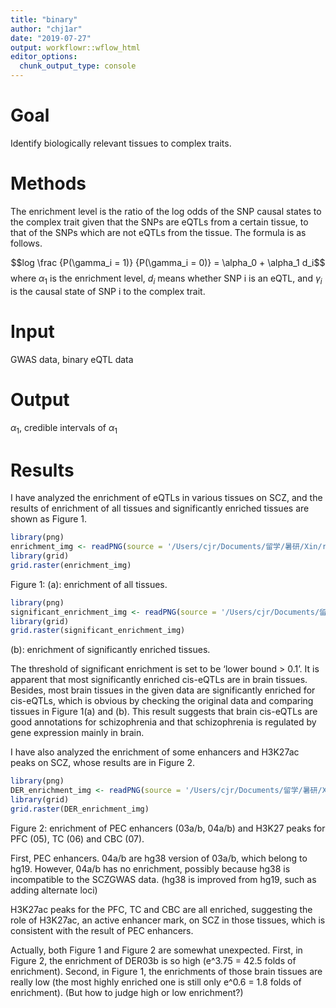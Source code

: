 ```yaml
---
title: "binary"
author: "chj1ar"
date: "2019-07-27"
output: workflowr::wflow_html
editor_options:
  chunk_output_type: console
---
```

# Goal

Identify biologically relevant tissues to complex traits.

# Methods

The enrichment level is the ratio of the log odds of the SNP causal states to the complex trait given that the SNPs are eQTLs from a certain tissue, to that of the SNPs which are not eQTLs from the tissue. The formula is as follows.

$$log \frac {P(\gamma_i = 1)} {P(\gamma_i = 0)} = \alpha_0 + \alpha_1 d_i$$
where $\alpha_1$ is the enrichment level, $d_i$ means whether SNP i is an eQTL, and $\gamma_i$ is the causal state of SNP i to the complex trait.

# Input

GWAS data, binary eQTL data

# Output

$\alpha_1$, credible intervals of $\alpha_1$

# Results

I have analyzed the enrichment of eQTLs in various tissues on SCZ, and the results of enrichment of all tissues and significantly enriched tissues are shown as Figure 1.

```r
library(png)
enrichment_img <- readPNG(source = '/Users/cjr/Documents/留学/暑研/Xin/reading_materials/5th/enrichment_analysis_SCZ_cis-eQTLs.png')
library(grid)
grid.raster(enrichment_img)
```

Figure 1: (a): enrichment of all tissues.

```r
library(png)
significant_enrichment_img <- readPNG(source = '/Users/cjr/Documents/留学/暑研/Xin/reading_materials/5th/significant_enrichment_SCZ_cis-eQTLs.png')
library(grid)
grid.raster(significant_enrichment_img)
```

(b): enrichment of significantly enriched tissues.

The threshold of significant enrichment is set to be 'lower bound > 0.1'. It is apparent that most significantly enriched cis-eQTLs are in brain tissues. Besides, most brain tissues in the given data are significantly enriched for cis-eQTLs, which is obvious by checking the original data and comparing tissues in Figure 1(a) and (b). This result suggests that brain cis-eQTLs are good annotations for schizophrenia and that schizophrenia is regulated by gene expression mainly in brain.

I have also analyzed the enrichment of some enhancers and H3K27ac peaks on SCZ, whose results are in Figure 2.

```r
library(png)
DER_enrichment_img <- readPNG(source = '/Users/cjr/Documents/留学/暑研/Xin/reading_materials/5th/enrichment_analysis_DER.png')
library(grid)
grid.raster(DER_enrichment_img)
```

Figure 2: enrichment of PEC enhancers (03a/b, 04a/b) and H3K27 peaks for PFC (05), TC (06) and CBC (07).

First, PEC enhancers. 04a/b are hg38 version of 03a/b, which belong to hg19. However, 04a/b has no enrichment, possibly because hg38 is incompatible to the SCZGWAS data. (hg38 is improved from hg19, such as adding alternate loci)

H3K27ac peaks for the PFC, TC and CBC are all enriched, suggesting the role of H3K27ac, an active enhancer mark, on SCZ in those tissues, which is consistent with the result of PEC enhancers.

Actually, both Figure 1 and Figure 2 are somewhat unexpected. First, in Figure 2, the enrichment of DER03b is so high (e^3.75 = 42.5 folds of enrichment). Second, in Figure 1, the enrichments of those brain tissues are really low (the most highly enriched one is still only e^0.6 = 1.8 folds of enrichment). (But how to judge high or low enrichment?)
